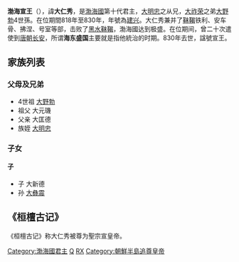 {{unreferenced|time=2012-2-17}}
{{Infobox Monarch
| name = 渤海宣王
| title = [[渤海國|渤海國]]第10任[[渤海國君主列表|國王]]
| image = 
| caption = 
| reign = 818年—830年
| predecessor = [[大明忠|大明忠]]
| successor = [[大彝震|大彝震]]
| full name = 大仁秀
| native_lang1 = [[諡號|諡號]]
| native_lang1_name1 = 宣王
| native_lang2 = [[年號|年號]]
| native_lang2_name1 =[[建兴_(渤海)|建兴]]
| royal house = [[渤海國|渤海國]]
| father = [[大匡德|大匡德]]
| mother = ？
| birth_date = ？
| birth_place = 
| death_date = 830年
| death_place = 
| burial_place = 
}}
'''渤海宣王'''（{{bd|？||830年||}}），諱'''大仁秀'''，是[[渤海國|渤海國]]第十代君主，[[大明忠|大明忠]]之从兄，[[大祚荣|大祚荣]]之弟[[大野勃|大野勃]]4世孫。在位期間818年至830年，年號為[[建兴_(大仁秀)|建兴]]。大仁秀兼并了[[靺鞨|靺鞨]]铁利、安车骨、拂涅、号室等部，击败了[[黑水靺鞨|黑水靺鞨]]，渤海國达到极盛。在位期间，曾二十次遣使到[[唐朝|唐朝]][[长安|长安]]，所谓'''海东盛国'''主要就是指他統治的时期。830年去世，諡號宣王。

== 家族列表 ==
===父母及兄弟===
* 4世祖  [[大野勃|大野勃]]
* 祖父 大元璣
* 父亲 大匡德
* 族姪   [[大明忠|大明忠]]

=== 子女 ===

====子====
*  子 大新德
*  孙 [[大彝震|大彝震]]

==《桓檀古记》==
《桓檀古记》称大仁秀被尊为聖宗宣皇帝。

{{start box}}
{{s-before|渤海简王[[大明忠|大明忠]]}}
{{s-title|[[渤海国君主列表|渤海国王]]|（818－830）}}
{{s-after|[[大彝震|大彝震]]}}
{{end box}}

{{渤海国君主}}

[[Category:渤海國君主|Category:渤海國君主]]
[[Category:靺鞨人|Q]]
[[Category:大姓|RX]]
[[Category:朝鮮半島追尊皇帝|Category:朝鮮半島追尊皇帝]]